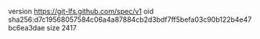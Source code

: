 version https://git-lfs.github.com/spec/v1
oid sha256:d7c19568057584c06a4a87884cb2d3bdf7ff5befa03c90b122b4e47bc6ea3dae
size 2417
